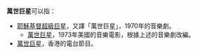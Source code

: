 '''萬世巨星'''可以指：

* [[耶穌基督超級巨星|耶穌基督超級巨星]]，又譯「萬世巨星」，1970年的音樂劇。
** [[萬世巨星_(電影)|萬世巨星]]，1973年美國的音樂電影，根據上述的音樂劇改編。
* [[萬世巨星_(電台節目)|萬世巨星]]，香港的電台節目。
{{消歧义|Cat=四字作品消歧义}}